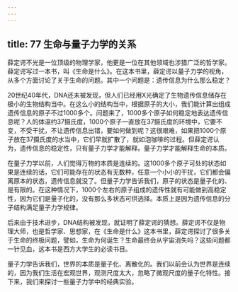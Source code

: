 ```yaml
---
---
---
```

title: 77 生命与量子力学的关系
---




薛定谔不光是一位顶级的物理学家，他更是一位在其他领域也涉猎广泛的哲学家。薛定谔写过一本书，叫《生命是什么》。在这本书里，薛定谔以量子力学的视角，从多个方面讨论了关于生命的问题。其中一个问题是：遗传信息为什么那么稳定？

20世纪40年代，DNA还未被发现，但人们已经用X光确定了生物遗传信息储存在极小的生物结构当中。在这么小的结构当中，根据原子的大小，我们能计算出组成遗传信息的原子不过1000多个。问题来了，1000多个原子如何稳定地表达遗传信息呢？人的体温约37摄氏度，1000个原子一直放在37摄氏度的环境中，它要不变，不受干扰，不让遗传信息出错，要如何做到呢？这很艰难，如果把1000个原子放在37摄氏度的水当中，它们早就扩散了，就如泡咖啡的过程。但薛定谔认为，遗传信息的稳定性，只有量子力学才能解释。量子力学才能解释生命的本质。

在量子力学以前，人们觉得万物的本质是连续的。这1000多个原子可处的状态如果是连续的话，它们可能存在的状态有无数种，任意一个小小的干扰，它们都会偏离原本的状态，遗传信息就没了。但量子力学告诉我们，原子的状态是量子化的、是有限的。在这种情况下，1000个左右的原子组成的遗传性就有可能做到高稳定性，因为它们是量子化的，没有那么多状态可供选择。本质上是因为遗传信息的分子结构满足量子力学规律。

后来由于技术进步，DNA结构被发现，就证明了薛定谔的猜想。薛定谔不仅是物理大师，也是哲学家、思想家，在《生命是什么》这本书里，薛定谔探讨了很多关于生命的终极问题，譬如，生命为何诞生？生命最终会从宇宙消失吗？这些问题都一针见血，这本书是西方大学生的必读书目。

量子力学告诉我们，世界的本质是量子化、离散化的。我们以前会认为世界是连续的，因为我们生活在宏观世界，观测尺度太大，忽略了微观尺度的量子化特性。接下来，我们来探讨一些量子力学中的经典实验。